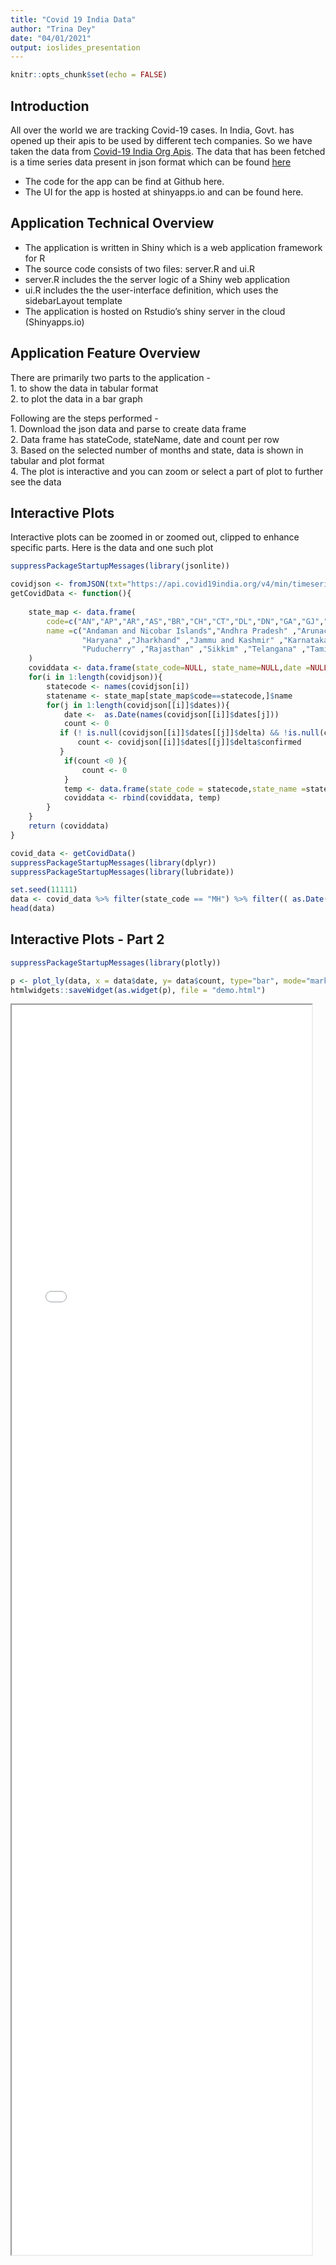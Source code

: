 ```yaml
---
title: "Covid 19 India Data"
author: "Trina Dey"
date: "04/01/2021"
output: ioslides_presentation
---
```


```r
knitr::opts_chunk$set(echo = FALSE)
```
## Introduction

All over the world we are tracking Covid-19 cases. In India, Govt. has opened up their apis to be used by different tech companies. So we have taken the data from <a href="https://api.covid19india.org/">Covid-19 India Org Apis</a>. The data that has been fetched is a time series data present in json format which can be found <a href="https://api.covid19india.org/v4/min/timeseries.min.json">here</a> 

- The code for the app can be find at Github here.
- The UI for the app is hosted at shinyapps.io and can be found here.

## Application Technical Overview

- The application is written in Shiny which is a web application framework for R
- The source code consists of two files: server.R and ui.R
- server.R includes the the server logic of a Shiny web application
- ui.R includes the the user-interface definition, which uses the sidebarLayout template
- The application is hosted on Rstudio's shiny server in the cloud (Shinyapps.io)

## Application Feature Overview

There are primarily two parts to the application -   
1. to show the data in tabular format  
2.  to plot the data in a bar graph  

Following are the steps performed -   
1. Download the json data and parse to create data frame  
2. Data frame has stateCode, stateName, date and count per row  
3. Based on the selected number of months and state, data is shown in tabular and plot format  
4. The plot is interactive and you can zoom or select a part of plot to further see the data

## Interactive Plots

Interactive plots can be zoomed in or zoomed out, clipped to enhance specific parts. Here is the data and one such plot
```r
suppressPackageStartupMessages(library(jsonlite))

covidjson <- fromJSON(txt="https://api.covid19india.org/v4/min/timeseries.min.json",simplifyVector = FALSE)
getCovidData <- function(){
    
    state_map <- data.frame(
        code=c("AN","AP","AR","AS","BR","CH","CT","DL","DN","GA","GJ","HP","HR","JH","JK","KA","KL","LA","MH","ML","MN","MP","MZ","NL","OR","PB","PY","RJ","SK","TG","TN","TR","UP","UT","WB","TT","UN"),
        name =c("Andaman and Nicobar Islands","Andhra Pradesh" ,"Arunachal Pradesh" ,"Assam" ,"Bihar" ,"Chandigarh" ,"Chattisgarh" ,"Delhi" ,"Dadar and Nagar Haveli" ,"Goa" ,"Gujarat" ,"Himachal Pradesh", 
                "Haryana" ,"Jharkhand" ,"Jammu and Kashmir" ,"Karnataka" ,"Kerala" ,"Ladakh" ,"Maharashtra" ,"Meghalaya" ,"Manipur" ,"Madhya Pradesh" ,"Mizoram" ,"Nagaland" ,"Orissa" ,"Punjab" ,
                "Puducherry" ,"Rajasthan" ,"Sikkim" ,"Telangana" ,"Tamil Nadu" ,"Tripura" ,"Uttar Pradesh" ,"Uttarakhand" ,"West Bengal","TT","UN" )
    )
    coviddata <- data.frame(state_code=NULL, state_name=NULL,date =NULL, count=NULL)
    for(i in 1:length(covidjson)){
        statecode <- names(covidjson[i])
        statename <- state_map[state_map$code==statecode,]$name
        for(j in 1:length(covidjson[[i]]$dates)){
            date <-  as.Date(names(covidjson[[i]]$dates[j]))
            count <- 0 
           if (! is.null(covidjson[[i]]$dates[[j]]$delta) && !is.null(covidjson[[i]]$dates[[j]]$delta$confirmed)){
               count <- covidjson[[i]]$dates[[j]]$delta$confirmed
           }
            if(count <0 ){
                count <- 0
            }
            temp <- data.frame(state_code = statecode,state_name =statename, date = date, count = count )
            coviddata <- rbind(coviddata, temp)
        }
    }
    return (coviddata)
}

covid_data <- getCovidData()
suppressPackageStartupMessages(library(dplyr))
suppressPackageStartupMessages(library(lubridate))

set.seed(11111)
data <- covid_data %>% filter(state_code == "MH") %>% filter(( as.Date(today())-date) <=  15)
head(data)
```

## Interactive Plots - Part 2

```r
suppressPackageStartupMessages(library(plotly))

p <- plot_ly(data, x = data$date, y= data$count, type="bar", mode="markers")
htmlwidgets::saveWidget(as.widget(p), file = "demo.html")

```
<iframe src="demo.html" style="position:absolute;height:50%;width:50%"></iframe>
